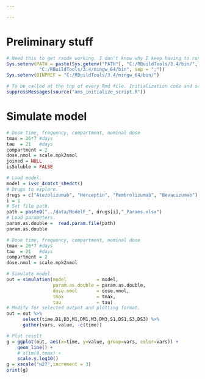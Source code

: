 ```yaml
---

---
```


# Preliminary stuff

```r
# Need this to get rxode working. I don't know why I keep having to run this.
Sys.setenv(PATH = paste(Sys.getenv("PATH"), "C:/RBuildTools/3.4/bin/",
            "C:/RBuildTools/3.4/mingw_64/bin", sep = ";"))
Sys.setenv(BINPREF = "C:/RBuildTools/3.4/mingw_64/bin/")

# To be called at the top of every Rmd file. Initialization code and some useful constants.
suppressMessages(source("ams_initialize_script.R"))
```

# Simulate model

```r

# Dose time, frequency, compartment, nominal dose
tmax = 26*7 #days
tau  = 21   #days
compartment = 2
dose.nmol = scale.mpk2nmol
joined = NULL
isSoluble = FALSE

# Load model.
model = ivsc_4cmtct_shedct()
# Drugs to explore. 
drugs = c("Atezolizumab", "Herceptin", "Pembrolizumab", "Bevacizumab")
i = 1
# Set file path.
path = paste0("../data/ModelF_", drugs[i],"_Params.xlsx")
# Load parameters.
param.as.double =  read.param.file(path)
param.as.double

# Dose time, frequency, compartment, nominal dose
tmax = 26*7 #days
tau  = 21   #days
compartment = 2
dose.nmol = scale.mpk2nmol

# Simulate model.
out = simulation(model           = model,
                 param.as.double = param.as.double,
                 dose.nmol       = dose.nmol,
                 tmax            = tmax,
                 tau             = tau)
# Modify for selected output and plotting format.
out = out %>% 
      select(time,D1,D3,M1,DM1,M3,DM3,S1,DS1,S3,DS3) %>%
      gather(vars, value, -c(time))

# Plot result
g = ggplot(out, aes(x=time, y=value, group=vars, color=vars)) + 
    geom_line() +
    # xlim(0,tmax) + 
    scale.y.log10()
g = xscale("w27",increment = 3)
print(g)

```


















